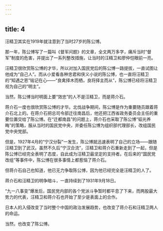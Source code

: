 ```yaml
---
---
---
```

title: 4
---



汪精卫其实在1919年就注意到了当时27岁的陈公博。

那一年，陈公博写了一篇叫《督军问题》的文章，全文两万多字，痛斥当时“督军”制度的危害，并提出了一系列整改措施，让当时的汪精卫和廖仲恺眼前一亮。

汪精卫很欣赏陈公博的才华，所以对加入国民党后的陈公博一路提拔，一直试图让他成为“自己人”。而从小爱看各种忠君和侠义小说的陈公博，也一直将汪精卫的“知遇之恩”铭记在心——“良禽择木而栖，良将择主而从”，陈公博已经将汪精卫视为自己的“明主”。

当然，陈公博当时明面上要“效忠”的人不是汪精卫，而是蒋介石。

蒋介石一度也很欣赏陈公博的才华。北伐战争期间，陈公博是作为重要随员跟着蒋介石北上的。在蒋介石把总司令部迁往南昌后，他还把江西省政务委员会主任的重要位置交给了陈公博。在“迁都南昌”的问题上，蒋介石也采取了陈公博“韬光养晦”的策略，服从当时的国民党中央，并委任陈公博为组织部代理部长，改组国民党中央党部。

但是，1927年4月的“宁汉分裂”一发生，陈公博就迅速表明了自己的立场——跟随汪精卫到了武汉。虽然不久后“宁汉合流”，汪精卫和蒋介石重新走到了一起，但是陈公博已经完全表明了态度，自此成为汪精卫最坚定的支持者。在后来的“国民党改组”等事件中，陈公博在很多事情上都惹恼了蒋介石。

但蒋介石自己也知道，他已无力争取陈公博，因为他已经完全是汪精卫的人了。

蒋介石和汪精卫的明争暗斗，一直持续到了1931年9月18日。

“九一八事变”爆发后，国民党内部的各个党派斗争暂时都平息了下来，而两股最大势力的代表，汪精卫和蒋介石也开始了至少是表面上的合作。

日本人的入侵改变了当时整个中国的政治发展趋势，也改变了蒋介石和汪精卫两人的命运。

当然，也改变了陈公博。